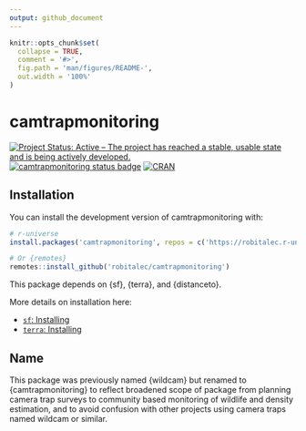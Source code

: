 ```yaml
---
output: github_document
---
```


<!-- README.md is generated from README.Rmd. Please edit that file -->

```r
knitr::opts_chunk$set(
  collapse = TRUE,
  comment = '#>',
  fig.path = 'man/figures/README-',
  out.width = '100%'
)
```


# camtrapmonitoring

[![Project Status: Active – The project has reached a stable, usable state and is being actively developed.](https://www.repostatus.org/badges/latest/active.svg)](https://www.repostatus.org/#active) 
[![camtrapmonitoring status badge](https://robitalec.r-universe.dev/badges/camtrapmonitoring)](https://robitalec.r-universe.dev/camtrapmonitoring) 
[![CRAN](https://www.r-pkg.org/badges/version/camtrapmonitoring)](https://cran.r-project.org/package=camtrapmonitoring)

## Installation

You can install the development version of camtrapmonitoring with:

```r
# r-universe
install.packages('camtrapmonitoring', repos = c('https://robitalec.r-universe.dev', 'https://cloud.r-project.org'))

# Or {remotes}
remotes::install_github('robitalec/camtrapmonitoring')
```


This package depends on {sf}, {terra}, and {distanceto}. 

More details on installation here:

- [`sf`: Installing](https://r-spatial.github.io/sf/#installing)
- [`terra`: Installing](https://rspatial.github.io/terra/#installation)



## Name

This package was previously named {wildcam} but renamed to {camtrapmonitoring} 
to reflect broadened scope of package from planning camera trap surveys to 
community based monitoring of wildlife and density estimation, and to avoid
confusion with other projects using camera traps named wildcam or similar. 
